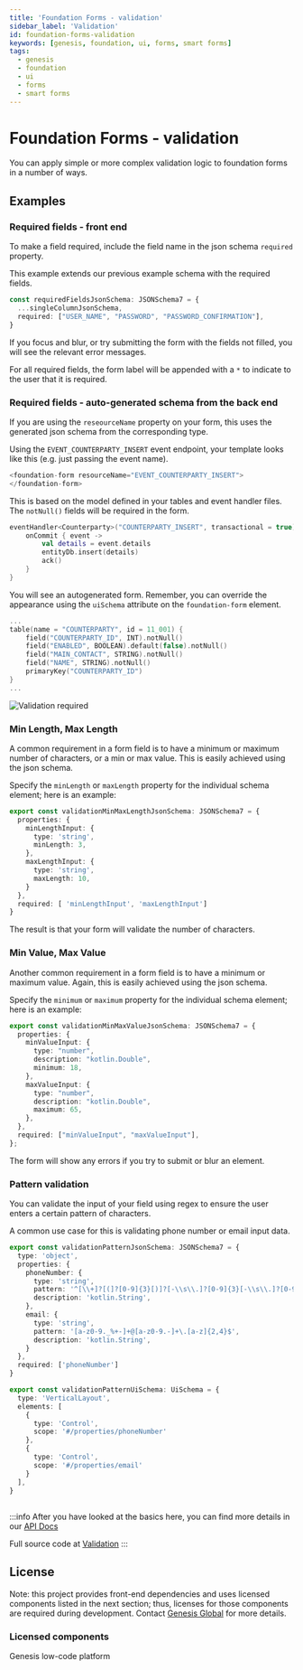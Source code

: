 ---
title: 'Foundation Forms - validation'
sidebar_label: 'Validation'
id: foundation-forms-validation
keywords: [genesis, foundation, ui, forms, smart forms]
tags:
  - genesis
  - foundation
  - ui
  - forms
  - smart forms
---


# Foundation Forms - validation

You can apply simple or more complex validation logic to foundation forms in a number of ways.

## Examples

### Required fields - front end

To make a field required, include the field name in the json schema `required` property.

This example extends our previous example schema with the required fields.

```ts
const requiredFieldsJsonSchema: JSONSchema7 = {
  ...singleColumnJsonSchema,
  required: ["USER_NAME", "PASSWORD", "PASSWORD_CONFIRMATION"],
}

```

If you focus and blur, or try submitting the form with the fields not filled, you will see the relevant error messages. 

For all required fields, the form label will be appended with a `*` to indicate to the user that it is required.

<PrimitiveFormExample/>

### Required fields - auto-generated schema from the back end

If you are using the `reseourceName` property on your form, this uses the generated json schema from the corresponding type.

Using the `EVENT_COUNTERPARTY_INSERT` event endpoint, your template looks like this (e.g. just passing the event name).

```ts
<foundation-form resourceName="EVENT_COUNTERPARTY_INSERT">
</foundation-form>
```

This is based on the model defined in your tables and event handler files. The `notNull()` fields will be required in the form.

```kts
eventHandler<Counterparty>("COUNTERPARTY_INSERT", transactional = true) {
    onCommit { event ->
        val details = event.details
        entityDb.insert(details)
        ack()
    }
}
```

You will see an autogenerated form. Remember, you can override the appearance using the `uiSchema` attribute on the `foundation-form` element.

```kts
...
table(name = "COUNTERPARTY", id = 11_001) {
    field("COUNTERPARTY_ID", INT).notNull()
    field("ENABLED", BOOLEAN).default(false).notNull()
    field("MAIN_CONTACT", STRING).notNull()
    field("NAME", STRING).notNull()
    primaryKey("COUNTERPARTY_ID")
}
...
```

![Validation required](/img/smart-forms/validation-required-backend.png)

### Min Length, Max Length

A common requirement in a form field is to have a minimum or maximum number of characters, or a min or max value. This is easily achieved using the json schema.

Specify the `minLength` or `maxLength` property for the individual schema element; here is an example:

```ts
export const validationMinMaxLengthJsonSchema: JSONSchema7 = {
  properties: {
    minLengthInput: {
      type: 'string',
      minLength: 3,
    },
    maxLengthInput: {
      type: 'string',
      maxLength: 10,
    }
  },
  required: [ 'minLengthInput', 'maxLengthInput']
}
```

The result is that your form will validate the number of characters.

<MinMaxFormExample/>

### Min Value, Max Value

Another common requirement in a form field is to have a minimum or maximum value. Again, this is easily achieved using the json schema.

Specify the `minimum` or `maximum` property for the individual schema element; here is an example:


```ts
export const validationMinMaxValueJsonSchema: JSONSchema7 = {
  properties: {
    minValueInput: {
      type: "number",
      description: "kotlin.Double",
      minimum: 18,
    },
    maxValueInput: {
      type: "number",
      description: "kotlin.Double",
      maximum: 65,
    },
  },
  required: ["minValueInput", "maxValueInput"],
};
```

The form will show any errors if you try to submit or blur an element.

<MinMaxValueFormExample/>

### Pattern validation

You can validate the input of your field using regex to ensure the user enters a certain pattern of characters.

A common use case for this is validating phone number or email input data.

```ts
export const validationPatternJsonSchema: JSONSchema7 = {
  type: 'object',
  properties: {
    phoneNumber: {
      type: 'string',
      pattern: '^[\\+]?[(]?[0-9]{3}[)]?[-\\s\\.]?[0-9]{3}[-\\s\\.]?[0-9]{4,6}$',
      description: 'kotlin.String',
    },
    email: {
      type: 'string',
      pattern: '[a-z0-9._%+-]+@[a-z0-9.-]+\.[a-z]{2,4}$',
      description: 'kotlin.String',
    }
  },
  required: ['phoneNumber']
}

export const validationPatternUiSchema: UiSchema = {
  type: 'VerticalLayout',
  elements: [
    {
      type: 'Control',
      scope: '#/properties/phoneNumber'
    },
    {
      type: 'Control',
      scope: '#/properties/email'
    }
  ],
}

```

<PatternFormExample/>

##

:::info
After you have looked at the basics here, you can find more details in our [API Docs](./docs/api/index.md)

Full source code at [Validation](https://github.com/genesiscommunitysuccess/form-examples/tree/main/client/src/routes/forms-validation)
:::

## License

Note: this project provides front-end dependencies and uses licensed components listed in the next section; thus, licenses for those components are required during development. Contact [Genesis Global](https://genesis.global/contact-us/) for more details.

### Licensed components
Genesis low-code platform
